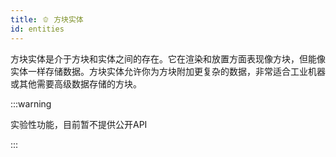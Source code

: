 ```yaml
---
title: 🫑 方块实体
id: entities
---
```


方块实体是介于方块和实体之间的存在。它在渲染和放置方面表现像方块，但能像实体一样存储数据。方块实体允许你为方块附加更复杂的数据，非常适合工业机器或其他需要高级数据存储的方块。

:::warning

实验性功能，目前暂不提供公开API

:::